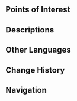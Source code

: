 {{Location Infobox
|image        = Wadi Al-Majuj.png
|type         = Subarea
|region       = Sumeru
|subregion    = Great Red Sand
|area         = Desert of Hadramaveth
}}
{{Location Intro|description=<p>It is an area south of [[Mt. Damavand]] with a large canyon running through it.</p>}}

==Points of Interest==
{{Locations by Category Table|type=Points of Interest}}
<!--
==Quests==
{{Quests by Category List|heo=1}}
--><!--
==Features==
===Exploration===
''(To be added.)''
--><!--
===Enemies===
<!--
====Normal Bosses====
* {{Enemy}}
====Elite Enemies====
====Common Enemies====
--><!--
===Local Specialties===
''(To be added.)''
--><!--
===Interactables===
-->
==Descriptions==
{{Description|Before it fell into the dark valley rift, the great gate of Gurabad was once a place where poetry and beauty gathered.
Only the cream of the crop had the privilege of standing here and beholding the noble mortal lord...|Viewpoint, [[Viewpoint/Remnants of the Ancient Orchard|Remnants of the Ancient Orchard]]}}
{{Description|Mighty Gurabad and the monumental buildings raised in its heyday could not, in the end, escape falling into the dark valley rift.<br />And as if their destruction was not humiliation enough, their mansions and estates would come to be nests for roving bandits...|Viewpoint, [[Viewpoint/The Gap of the Hidden Ruins|The Gap of the Hidden Ruins]]}}
<!--
==Trivia==
-->

==Other Languages==
{{Other Languages
|en      = Wadi Al-Majuj
|zhs     = 巨人峡谷
|zhs_rm  = Jùrén Xiágǔ
|zht     = 巨人峽谷
|zht_rm  = Jùrén Xiágǔ
|zh_tl   = Giant's Canyon
|ja      = アル・マジュジ峡谷
|ja_rm   = Aru Majuji Kyoukoku
|ja_tl   = Al-Majuj Canyon
|ko      = 거인 협곡
|ko_tl   = Giant Canyon
|es      = Desfiladero Al-Magog
|es_tl   = 
|fr      = Wadi Al-Majuj
|ru      = Вади аль-Маджудж
|th      = Wadi Al-Majuj
|vi      = Wadi Al-Majuj
|de      = Wadi Al-Majuj
|id      = Wadi Al-Majuj
|pt      = Cânion Al-Majuj
|pt_tl   = 
|tr      = Wadi Al-Majuj
|it      = Uadi Al-Majuj
}}

==Change History==
{{Change History|3.4}}

==Navigation==
{{Area Navbox|Sumeru}}